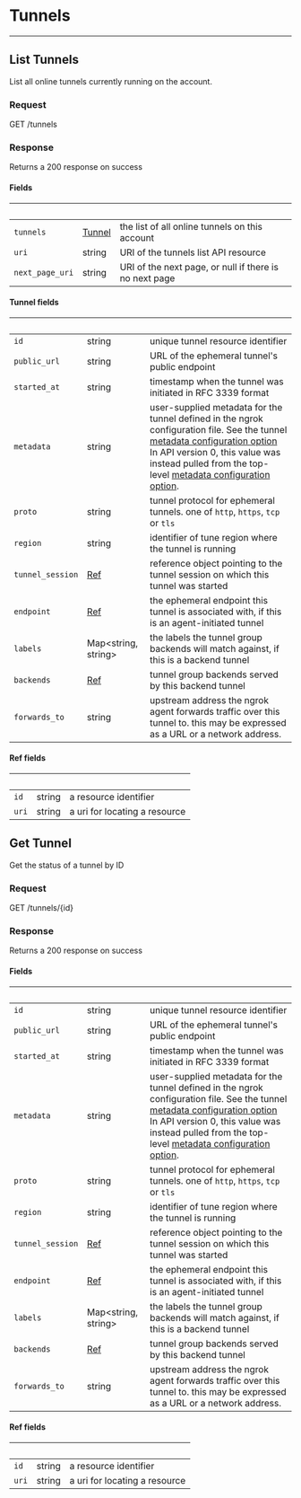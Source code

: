 

# Tunnels
------------------

## List Tunnels

List all online tunnels currently running on the account.

### Request

GET /tunnels

<TunnelsListRequest />

### Response

Returns a 200 response on success

<TunnelsListResponse />

#### Fields

| &nbsp; | &nbsp; | &nbsp; |
|---|---|---|
| `tunnels` | [Tunnel](#tunnel-fields) | the list of all online tunnels on this account |
| `uri` | string | URI of the tunnels list API resource |
| `next_page_uri` | string | URI of the next page, or null if there is no next page |

#### Tunnel fields

| &nbsp; | &nbsp; | &nbsp; |
|---|---|---|
| `id` | string | unique tunnel resource identifier |
| `public_url` | string | URL of the ephemeral tunnel's public endpoint |
| `started_at` | string | timestamp when the tunnel was initiated in RFC 3339 format |
| `metadata` | string | user-supplied metadata for the tunnel defined in the ngrok configuration file. See the tunnel [metadata configuration option](https://ngrok.com/docs#tunnel-definitions-metadata) In API version 0, this value was instead pulled from the top-level [metadata configuration option](https://ngrok.com/docs#config_metadata). |
| `proto` | string | tunnel protocol for ephemeral tunnels. one of `http`, `https`, `tcp` or `tls` |
| `region` | string | identifier of tune region where the tunnel is running |
| `tunnel_session` | [Ref](#ref-fields) | reference object pointing to the tunnel session on which this tunnel was started |
| `endpoint` | [Ref](#ref-fields) | the ephemeral endpoint this tunnel is associated with, if this is an agent-initiated tunnel |
| `labels` | Map&lt;string, string&gt; | the labels the tunnel group backends will match against, if this is a backend tunnel |
| `backends` | [Ref](#ref-fields) | tunnel group backends served by this backend tunnel |
| `forwards_to` | string | upstream address the ngrok agent forwards traffic over this tunnel to. this may be expressed as a URL or a network address. |
#### Ref fields

| &nbsp; | &nbsp; | &nbsp; |
|---|---|---|
| `id` | string | a resource identifier |
| `uri` | string | a uri for locating a resource |

## Get Tunnel

Get the status of a tunnel by ID

### Request

GET /tunnels/{id}

<TunnelsGetRequest />

### Response

Returns a 200 response on success

<TunnelsGetResponse />

#### Fields

| &nbsp; | &nbsp; | &nbsp; |
|---|---|---|
| `id` | string | unique tunnel resource identifier |
| `public_url` | string | URL of the ephemeral tunnel's public endpoint |
| `started_at` | string | timestamp when the tunnel was initiated in RFC 3339 format |
| `metadata` | string | user-supplied metadata for the tunnel defined in the ngrok configuration file. See the tunnel [metadata configuration option](https://ngrok.com/docs#tunnel-definitions-metadata) In API version 0, this value was instead pulled from the top-level [metadata configuration option](https://ngrok.com/docs#config_metadata). |
| `proto` | string | tunnel protocol for ephemeral tunnels. one of `http`, `https`, `tcp` or `tls` |
| `region` | string | identifier of tune region where the tunnel is running |
| `tunnel_session` | [Ref](#ref-fields) | reference object pointing to the tunnel session on which this tunnel was started |
| `endpoint` | [Ref](#ref-fields) | the ephemeral endpoint this tunnel is associated with, if this is an agent-initiated tunnel |
| `labels` | Map&lt;string, string&gt; | the labels the tunnel group backends will match against, if this is a backend tunnel |
| `backends` | [Ref](#ref-fields) | tunnel group backends served by this backend tunnel |
| `forwards_to` | string | upstream address the ngrok agent forwards traffic over this tunnel to. this may be expressed as a URL or a network address. |

#### Ref fields

| &nbsp; | &nbsp; | &nbsp; |
|---|---|---|
| `id` | string | a resource identifier |
| `uri` | string | a uri for locating a resource |
